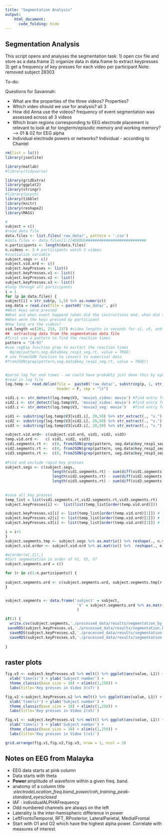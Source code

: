 ```yaml
---
title: "Segmentation Analysis"
output: 
    html_document:
      code_folding: hide
---
```

## Segmentation Analysis

 This script opens and analyses the segmentation task: 
1) open csv file and store as a data.frame
2) organize data in data.frame to extract keypresses
3) get a frequency of key presses for each video per participant
Note: removed subject 28303

To-do:

Questions for Savannah:

* What are the properties of the three videos? Properties?
* Which video should we use for analysis? all 3
* How did Anna use the videos? 
frequency of event segmentation was assessed across all 3 videos
* Which brain regions corresponding to EEG electrode placement is relevant to look at for longterm/episodic memory and working memory? --> 01 & 02 for EEG alpha
* Individual electrode powers or networks? Individual -  according to Chantel




```r
rm(list = ls())
library(jsonlite)

library(matlab)
#library(tidyverse)

library(gridExtra)
library(ggplot2)
library(stringr)
#library(psych)
library(tibble)
library(knitr)
library(reshape2)
library(MASS)
```

```r
#
subject = c()
#read data file
data.files <- list.files('raw_data/', pattern = '.csv')
#data.files <- data.files[1:2]#DEBUG###########################
n.participants <- length(data.files)
n.videos <- 3 # participants watch 3 videos
#initialize variable
subject.segs <- c()
subject.vid.ord <- c()
subject.keyPresses <- list()
subject.keyPresses.v1 <- list()
subject.keyPresses.v2 <- list()
subject.keyPresses.v3 <- list()
#loop through all participants
i = 1
for (p in data.files) {
subject[i] = str_sub(p, 1,5) %>% as.numeric()
seg.data = read.csv(file = paste0('raw_data/', p))
#What keys were pressed
#What and when event happend (when did the instructions end, when did the videos start etc)
#When were the keys pressed by participant
#How long are the videos? 
vid.length =c(201, 210, 237) #video lengths in seconds for v1, v5, and v7
##  extracting data from the segmentation data file
#first use a pattern to find the reaction times
pattern = "[0-9]"
#use regExp function grep to exrtact the reaction times
  #grep(pattern,seg.data$key_resp1_seg.rt, value = TRUE)
# use fromJSON function to convert to numerical data
#fromJSON(grep(pattern,seg.data$key_resp1_seg.rt, value = TRUE))


#parse log for end times - we could have probably just done this by eye but that's not fun...
#read in log file
log.temp <- read.delim(file =  paste0('raw_data/', substring(p, 1, str_length(p) - 3),'log'), 
                       header = F, sep = "\t")

vid1.i <- str_detect(log.temp$V3, 'movie1_video: movie') #find entry for video 1, note that V3 is variable3 
vid2.i <- str_detect(log.temp$V3, 'movie2_video: movie') #find entry for video 2
vid3.i <- str_detect(log.temp$V3, 'movie3_seg: movie')   #find entry for video 3

vid1 <- substring(log.temp$V3[vid1.i], 20,50) %>% str_extract(., "v.")
vid2 <- substring(log.temp$V3[vid2.i], 20,50) %>% str_extract(., "v.")
vid3 <- substring(log.temp$V3[vid3.i], 20,50) %>% str_extract(., "v.")

subject.vid.ord<- c(subject.vid.ord, vid1, vid2, vid3)   
temp.vid.ord <-   c( vid1, vid2, vid3)                
vid1.segments.rt <-  c(0, fromJSON(grep(pattern, seg.data$key_resp1_seg.rt, value = TRUE)))
vid2.segments.rt <-  c(0, fromJSON(grep(pattern, seg.data$key_resp2_seg.rt, value = TRUE)))
vid3.segments.rt <-  c(0, fromJSON(grep(pattern, seg.data$key_resp3_seg.rt, value = TRUE)))
     
#Find and exclude rapid key presses
subject.segs <- c(subject.segs,
                     length(vid1.segments.rt) - sum(diff(vid1.segments.rt) < .1),
                     length(vid2.segments.rt) - sum(diff(vid2.segments.rt) < .1),
                     length(vid3.segments.rt) - sum(diff(vid3.segments.rt) < .1))
                  
                    
#save all key presses
temp_list = list(vid1.segments.rt,vid2.segments.rt,vid3.segments.rt)
subject.keyPresses[i] <-  list(list(temp_list[order(temp.vid.ord)]))

subject.keyPresses.v1[i] <- list(temp_list[order(temp.vid.ord)[1]]) # list(vid1.segments.rt)
subject.keyPresses.v2[i] <- list(temp_list[order(temp.vid.ord)[2]]) # list(vid2.segments.rt)
subject.keyPresses.v3[i] <- list(temp_list[order(temp.vid.ord)[3]]) # list(vid3.segments.rt)

i = i+1  
}
subject.segments.tmp <- subject.segs %>% as.matrix() %>% reshape(., n.videos, n.participants) %>% t()
subject.vid.order <- subject.vid.ord %>% as.matrix() %>%  reshape(., n.videos, n.participants) %>% t()

#m[order(m[,1]),]
#Sort segmentation in order of V1, V5, V7
subject.segments.ord = c()

for (r in c(1:n.participants)) {
  
subject.segments.ord <- c(subject.segments.ord, subject.segments.tmp[r, order(subject.vid.order[r, ])])
}


subject.segments <- data.frame('subject' = subject,
                                'V' = subject.segments.ord %>% as.matrix() %>% reshape(.,  n.videos, n.participants) %>% t()
                                )

if(1) {
  write.csv(subject.segments,'./processed_data/results/segmentation_by_subject_01.21.20.csv',row.names = F)
 saveRDS(subject.keyPresses.v1,'./processed_data/results/segmentation.keypresses.v1.01.21.20')
  saveRDS(subject.keyPresses.v2,'./processed_data/results/segmentation.keypresses.v2.01.21.20')
  saveRDS(subject.keyPresses.v3,'./processed_data/results/segmentation.keypresses.v3.01.21.20')
  
}
```

## raster plots
```r
fig.v3 <- subject.keyPresses.v3 %>% melt() %>% ggplot(aes(value, L1)) + geom_point(size=2, alpha=0.4)+#(shape=3, size=2) +
  xlab('time(s)') + ylab('Subject number') + 
  theme_classic(base_size = 18) + xlim(c(1,250)) + 
  labs(title='Key presses in Video 3(v7)')

fig.v2 <-subject.keyPresses.v2 %>% melt() %>% ggplot(aes(value, L1)) + geom_point(size=2, alpha=0.4)+#(shape=3, size=2) +
  xlab('time(s)') + ylab('Subject number') + 
  theme_classic(base_size = 18) + xlim(c(1,250)) + 
  labs(title='Key presses in Video 2(v5)')

fig.v1 <- subject.keyPresses.v1 %>% melt() %>% ggplot(aes(value, L1)) + geom_point(size=2, alpha=0.4)+#(shape=3, size=2) +
  xlab('time(s)') + ylab('Subject number') + 
  theme_classic(base_size = 18) + xlim(c(1,250)) + 
  labs(title='Key presses in Video 1(v1)')

grid.arrange(fig.v1,fig.v2,fig.v3, nrow = 1, ncol = 3)
```


## Notes on EEG from Malayka
- EEG data starts at pink column
- Data starts with theta 
- **Power**:amplitude of waveform within a given freq. band.
- anatomy of a column title :*electrodeLocation_freq.band_power/coh_training_peak-standard_eyesclosed*
- IAF : individualALPHAFrequency
- Odd numbered channels are always on the left
- Laterality is the inter-hemispheric difference in power
- LeftFrontoTemporal, RFT, RPosterior, LateralParietal, MedialFrontal
- Start with O1 and O2 which have the highest alpha power. Correlate with measures of interest. 


